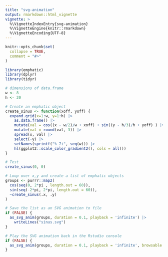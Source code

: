 ```yaml
---
title: "svg-animation"
output: rmarkdown::html_vignette
vignette: >
  %\VignetteIndexEntry{svg-animation}
  %\VignetteEngine{knitr::rmarkdown}
  %\VignetteEncoding{UTF-8}
---
```


```r
knitr::opts_chunk$set(
  collapse = TRUE,
  comment = "#>"
)
```

```r
library(emphatic)
library(dplyr)
library(tidyr)

# dimensions of data.frame
w <- 8
h <- 20

# Create an emphatic object
create_sinus <- function(xoff, yoff) {
  expand.grid(x=1:w, y=1:h) |>
    as.data.frame() |>
    mutate(val = cos((x - w/2)/w + xoff) + sin((y - h/3)/h + yoff) ) |>
    mutate(val = round(val, 3)) |>
    spread(x, val) |>
    select(-y) |>
    setNames(sprintf("% 7i", seq(w))) |>
    hl(ggplot2::scale_color_gradient2(), cols = all())
}

# Test
create_sinus(0, 0)
```


```r
# Loop over x,y and create a list of emphatic objects
groups <- purrr::map2(
  cos(seq(0, 2*pi , length.out = 60)),
  sin(seq(-2*pi, 2*pi, length.out = 60)),
  ~create_sinus(.x, .y)
)

# Save the list as an SVG animation to file
if (FALSE) {
  as_svg_anim(groups, duration = 0.1, playback = 'infinite') |>
    writeLines("sinus.svg")
}

# Play the SVG animation back in the Rstudio console
if (FALSE) {
  as_svg_anim(groups, duration = 0.1, playback = 'infinite', browsable = TRUE)
}
```

